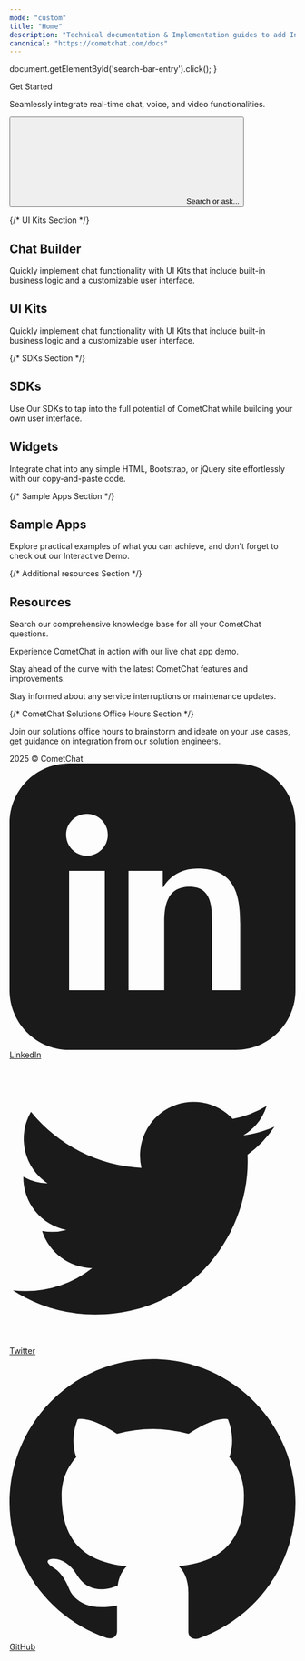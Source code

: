 ```yaml
---
mode: "custom"
title: "Home"
description: "Technical documentation & Implementation guides to add In-app Messaging & Voice & Video Calling to your apps and websites in minutes."
canonical: "https://cometchat.com/docs"
---
```


  document.getElementById('search-bar-entry').click();
}

<div className="relative w-full flex items-center justify-center" style={{ height: '20rem', overflow: 'hidden'}}>

<div className="absolute inset-0 bg-primary dark:bg-primary-light" style={{opacity: 0.05 }}></div>
  <div style={{ position: 'absolute', textAlign: 'center', padding: '0 1rem' }}>
    <div
      className="text-gray-900 dark:text-white"
      style={{
       fontWeight: '800',
       fontSize: '2.5rem',
       margin: '0',      
      }}
    >
      Get Started
    </div>
    <p className="mt-4 text-gray-900 dark:text-white" style={{ fontSize: '1rem', fontWeight: '600' , maxWidth: '40rem'}}>Seamlessly integrate real-time chat, voice, and video functionalities.  </p>
    <div className="flex items-center justify-center" style={{ maxWidth: '800px', margin: '0 auto' }}>
    <button
      type="button"
      className="hidden w-full lg:flex items-center text-sm leading-6 py-4 pl-4 pr-4 text-gray-500 rounded-full"
      id="home-search-entry"
      style={{
        marginTop: '2rem',
        maxWidth: '40rem',
        background: '#FFF',
        boxShadow: '0px 1px 4px 0px rgba(8, 9, 10, 0.25), 0px 0px 0px 4px rgba(255, 255, 255, 0.20)',
        cursor: 'pointer',
        textAlign: 'left',
      }}
      onClick={openSearch}
    >
      <svg
        className="h-4 w-4 ml-1.5 flex-none bg-primary hover:bg-gray-600 dark:bg-primary-dark dark:hover:bg-white/70"
        style={{
        marginRight: '0.5rem',
         maskImage:
           'url("https://mintlify.b-cdn.net/v6.5.1/solid/magnifying-glass.svg")',
         maskRepeat: 'no-repeat',
         maskPosition: 'center center',
        }}
      />
      Search or ask...
    </button>
    </div>
  </div>  
</div>

{/* UI Kits Section */}

<div
  style={{marginTop: '2rem', marginBottom: '2rem', maxWidth: '70rem', marginLeft: 'auto',
  marginRight: 'auto', paddingLeft: '1.25rem',
  paddingRight: '1.25rem' }}
>


<div className="flex flex-col w-full " style={{ marginTop: '2rem', marginBottom: '0.5rem' }}>

  <h2
    className="text-primary"
    style={{
      fontSize: '2rem',
      fontWeight: '500',
    }}
  >
  Chat Builder
  </h2>

  <p
    className="text-gray-700 dark:text-gray-300"
    style={{
      fontSize: '1.05rem',
      marginBottom: '1rem'
    }}
  >
  Quickly implement chat functionality with UI Kits that include built-in business logic and a customizable user interface.
</p>

</div>

<CardGroup cols={4}>
<Card
  title="React"
  icon="react"
  iconType="solid"
  href="/ui-kit/react/overview"
  horizontal
/> 

<Card
  title="Next.js"
  icon="nextjs"
  iconType="solid"
  href="/ui-kit/nextjs/overview"
  horizontal
/>

<Card
  title="React Router"
  icon="react-router"
  iconType="solid"
  href="/ui-kit/react-router/overview"
  horizontal
/>

<Card
  title="iOS Swift"
  icon="swift"
  iconType="solid"
  href="/ui-kit/ios/overview"
  horizontal
/>

<Card
  title="Android Kotlin"
  icon="android"
  iconType="solid"
  href="/ui-kit/android/overview"
  horizontal
/>

<Card
  title="Android Java"
  icon="android"
  iconType="solid"
  href="/ui-kit/android/overview"
  horizontal
/>

<Card
  title="React Native"
  icon="react"
  iconType="solid"
  href="/ui-kit/react-native/overview"
  horizontal
/>

<Card
  title="Flutter"
  icon="flutter"
  iconType="solid"
  href="/ui-kit/flutter/overview"
  horizontal
/>
</CardGroup>


<div className="flex flex-col w-full " style={{ marginTop: '2rem', marginBottom: '0.5rem' }}>

  <h2
    className="text-primary"
    style={{
      fontSize: '2rem',
      fontWeight: '500',
    }}
  >
  UI Kits
  </h2>

  <p
    className="text-gray-700 dark:text-gray-300"
    style={{
      fontSize: '1.05rem',
      marginBottom: '1rem'
    }}
  >
  Quickly implement chat functionality with UI Kits that include built-in business logic and a customizable user interface.
</p>

</div>

<CardGroup cols={4}>
  <Card
  title="React"
  icon="react"
  iconType="solid"
  href="/ui-kit/react/overview"
  horizontal
/>

<Card
  title="React Native"
  icon="react"
  iconType="solid"
  href="/ui-kit/react-native/overview"
  horizontal
/>

<Card
  title="iOS"
  icon="apple"
  iconType="solid"
  href="/ui-kit/ios/overview"
  horizontal
/>

<Card
  title="Android"
  icon="android"
  iconType="solid"
  href="/ui-kit/android/overview"
  horizontal
/>

<Card
  title="Flutter"
  icon="flutter"
  iconType="solid"
  href="/ui-kit/flutter/overview"
  horizontal
/>

<Card
  title="Angular"
  icon="angular"
  iconType="solid"
  href="/ui-kit/angular/overview"
  horizontal
/>

<Card
  title="Vue"
  icon="vuejs"
  iconType="solid"
  href="/ui-kit/vue/overview"
  horizontal
/>
</CardGroup>

{/* SDKs Section */}

<div className="flex flex-col w-full " style={{ marginTop: '2rem', marginBottom: '0.5rem' }}>
  <h2
    className="text-primary"
    style={{
      fontSize: '2rem',
      fontWeight: '500',
    }}
  >
  SDKs
  </h2>

  <p
    className="text-gray-700 dark:text-gray-300"
    style={{
      fontSize: '1.05rem',
      marginBottom: '1rem'
    }}
  >
  Use Our SDKs to tap into the full potential of CometChat while building your own user interface.
</p>

</div>

<CardGroup cols={4}>
<Card
  title="JavaScript"
  icon="js"
  iconType="solid"
  href="/sdk/javascript/overview"
  horizontal
/>

<Card
  title="React Native"
  icon="react"
  iconType="solid"
  href="/sdk/react-native/overview"
  horizontal
/>

<Card
  title="iOS"
  icon="apple"
  iconType="solid"
  href="/sdk/ios/overview"
  horizontal
/>

<Card
  title="Android"
  icon="android"
  iconType="solid"
  href="/sdk/android/overview"
  horizontal
/>

<Card
  title="Flutter"
  icon="flutter"
  iconType="solid"
  href="/sdk/flutter/overview"
  horizontal
/>

<Card
  title="Ionic"
  icon="mobile-screen-button"
  iconType="solid"
  href="/sdk/ionic/overview"
  horizontal
/>
</CardGroup>

<div className="flex flex-col w-full " style={{ marginTop: '2rem', marginBottom: '0.5rem' }}>
  <h2
    className="text-primary"
    style={{
      fontSize: '2rem',
      fontWeight: '500',
    }}
  >
  Widgets
  </h2>

  <p
    className="text-gray-700 dark:text-gray-300"
    style={{
      fontSize: '1.05rem',
      marginBottom: '1rem'
    }}
  >
  Integrate chat into any simple HTML, Bootstrap, or jQuery site effortlessly with our copy-and-paste code.
</p>

</div>

<CardGroup cols={2}>

<Card
  title="HTML / Bootstrap / jQuery"
  icon="html5"
  iconType="solid"
  href="/widget/builder-guide-html"
  horizontal
/>

<Card
  title="Wordpress"
  icon="wordpress"
  iconType="solid"
  href="/widget/builder-guide-wordpress"
  horizontal
/>

</CardGroup>

</div>
 
{/* Sample Apps Section */}

<div
  style={{marginTop: '2rem', marginBottom: '8rem', maxWidth: '70rem', marginLeft: 'auto',
  marginRight: 'auto', paddingLeft: '1.25rem',
  paddingRight: '1.25rem' }}
>

<div className="flex flex-col w-full " style={{ marginTop: '2rem', marginBottom: '0.5rem' }}>
  <h2
    className="text-primary"
    style={{
      fontSize: '2rem',
      fontWeight: '500',
    }}
  >
  Sample Apps
  </h2>
 
  <p
    className="text-gray-700 dark:text-gray-300"
    style={{
      fontSize: '1.05rem',
      marginBottom: '1rem'
    }}
  >
  Explore practical examples of what you can achieve, and don't forget to check out our Interactive Demo.
</p>


<CardGroup cols={4}>

  <Card 
    title="React Chat App" 
    img="/images/react-image.png" 
    href="https://github.com/cometchat/cometchat-uikit-react" 
    cta="Clone on GitHub"
    arrow="false"
    vertical
  />

<Card
  title="React Native Chat App"
  img="/images/react-native-image.png"
  cta="Clone on GitHub"
  arrow="false"
  href="https://github.com/cometchat/cometchat-uikit-react-native"
  vertical
/>

<Card
  title="iOS Chat App (Swift)"
  img="/images/ios-image.png"
  cta="Clone on GitHub"
  arrow="false"
  href="https://github.com/cometchat/cometchat-sample-app-ios"
  vertical
/>

<Card
  title="Android Chat App (Java)"
  img="/images/android-image.png"
  cta="Clone on GitHub"
  arrow="false"
  href="https://github.com/cometchat/cometchat-sample-app-android-java"
  vertical
/>

</CardGroup>

<CardGroup cols={4}>

<Card
  title="Android Chat App (Kotlin)"
  img="/images/android-image.png"
  cta="Clone on GitHub"
  arrow="false"
  href="https://github.com/cometchat/cometchat-uikit-android"
  vertical
/>

<Card
  title="Flutter Chat App"
  img="/images/flutter-image.png"
  cta="Clone on GitHub"
  arrow="false"
  href="https://github.com/cometchat/cometchat-uikit-flutter"
  vertical
/>

<Card
  title="Angular Chat App"
  img="/images/angular-image.png"
  cta="Clone on GitHub"
  arrow="false"
  href="https://github.com/cometchat/cometchat-sample-app-angular"
  vertical
/>

<Card
  title="Vue Chat App"
  img="/images/vue-image.png"
  cta="Clone on GitHub"
  arrow="false"
  href="https://github.com/cometchat/cometchat-sample-app-vue"
  vertical
/>

</CardGroup>

</div>


{/* Additional resources Section */}

<div
  style={{ marginTop: '2rem', marginBottom: '2rem', maxWidth: '70rem', marginLeft: 'auto',
  marginRight: 'auto' }}
>

<div className="flex flex-col w-full " style={{ marginBottom: '2rem' }}>

  <h2
    className="text-primary"
    style={{
      fontSize: '2rem',
      fontWeight: '500',
    }}
  >
  Resources
  </h2>

</div>

<CardGroup cols={4}>
  
<Card
  title="Help Center"
  icon="phone"
  iconType="solid"
  href="https://help.cometchat.com/"
  arrow="false"
  cta="Learn more">
  Search our comprehensive knowledge base for all your CometChat questions.
</Card>

<Card
  title="Interactive Demo"
  icon="bolt-lightning"
  iconType="solid"
  href="https://www.cometchat.com/interactive-demo"
  arrow="false"
  cta="Learn more">
  Experience CometChat in action with our live chat app demo.
</Card>

<Card
  title="Product Updates"
  icon="newspaper"
  iconType="solid"
  href="https://updates.cometchat.com/"
  arrow="false"
  cta="Learn more">
  Stay ahead of the curve with the latest CometChat features and improvements.
</Card>

<Card
  title="Status Page"
  icon="signal"
  iconType="solid"
  href="https://status.cometchat.com/"
  arrow="false"
  cta="Learn more">
  Stay informed about any service interruptions or maintenance updates.
</Card>

</CardGroup>

</div>


{/* CometChat Solutions Office Hours Section */}

<div
  style={{ marginTop: '2rem', marginBottom: '2rem', maxWidth: '70rem', marginLeft: 'auto',
  marginRight: 'auto' }}
>

<CardGroup cols={1}>

<Card
  title="CometChat Solutions Office Hours"
  icon="briefcase"
  iconType="solid" 
  href="https://www.cometchat.com/office-hours"
  arrow="false"
  cta="Book your slot">
  Join our solutions office hours to brainstorm and ideate on your use cases, get guidance on integration from our solution engineers.
</Card>

</CardGroup>

</div>

</div>

<div className="flex flex-col w-full " style={{ marginTop: '1rem', background: 'black' }}>

<div className="bg-black text-gray-400 py-6 px-8 flex flex-col md:flex-row justify-between items-center rounded-t-xl">
  <div className="mb-4 md:mb-0">
    2025 © CometChat
  </div>
  <div className="flex space-x-6 items-center">
    <a href="https://www.linkedin.com/company/cometchat" target="_blank" className="flex items-center space-x-1 hover:text-white">
      <svg xmlns="http://www.w3.org/2000/svg" className="h-5 w-5" fill="currentColor" viewBox="0 0 24 24">
        <path d="M19 0h-14c-2.761 0-5 2.239-5 5v14c0 2.762 2.239 5 5 5h14c2.762 0 5-2.238 5-5v-14c0-2.761-2.238-5-5-5zm-11 19h-3v-10h3v10zm-1.5-11.268c-.966 0-1.75-.784-1.75-1.75s.784-1.75 1.75-1.75 1.75.784 1.75 1.75-.784 1.75-1.75 1.75zm13.5 11.268h-3v-5.604c0-1.337-.026-3.059-1.865-3.059-1.865 0-2.15 1.455-2.15 2.96v5.703h-3v-10h2.881v1.367h.041c.402-.76 1.384-1.561 2.847-1.561 3.044 0 3.606 2.003 3.606 4.609v5.585z"/>
      </svg>
      <span>LinkedIn</span>
    </a>
    <a href="https://x.com/cometchat" target="_blank" className="flex items-center space-x-1 hover:text-white">
      <svg xmlns="http://www.w3.org/2000/svg" className="h-5 w-5" fill="currentColor" viewBox="0 0 24 24">
        <path d="M22.162 5.656c-.793.352-1.645.589-2.54.696a4.468 4.468 0 0 0 1.958-2.46 9.043 9.043 0 0 1-2.845 1.088 4.496 4.496 0 0 0-7.664 4.1 12.758 12.758 0 0 1-9.272-4.7 4.493 4.493 0 0 0 1.393 6.002 4.46 4.46 0 0 1-2.035-.562v.057a4.497 4.497 0 0 0 3.606 4.41 4.503 4.503 0 0 1-2.029.077 4.502 4.502 0 0 0 4.198 3.12 9.01 9.01 0 0 1-5.575 1.922c-.362 0-.721-.021-1.077-.063a12.73 12.73 0 0 0 6.901 2.021c8.282 0 12.808-6.86 12.808-12.808 0-.195-.005-.388-.014-.58a9.152 9.152 0 0 0 2.25-2.336z"/>
      </svg>
      <span>Twitter</span>
    </a>
    <a href="https://github.com/cometchat" target="_blank" className="flex items-center space-x-1 hover:text-white">
      <svg xmlns="http://www.w3.org/2000/svg" className="h-5 w-5" fill="currentColor" viewBox="0 0 24 24">
        <path d="M12 .297c-6.63 0-12 5.373-12 12 0 5.303 3.438 9.8 8.205 11.387.6.113.82-.258.82-.577v-2.17c-3.338.726-4.033-1.416-4.033-1.416-.546-1.387-1.333-1.756-1.333-1.756-1.089-.744.084-.729.084-.729 1.205.084 1.84 1.236 1.84 1.236 1.07 1.835 2.807 1.305 3.495.997.108-.775.418-1.305.76-1.605-2.665-.3-5.467-1.332-5.467-5.932 0-1.31.467-2.382 1.235-3.222-.123-.303-.535-1.523.117-3.176 0 0 1.008-.322 3.3 1.23a11.5 11.5 0 0 1 3.003-.404 11.5 11.5 0 0 1 3.003.404c2.292-1.552 3.298-1.23 3.298-1.23.653 1.653.241 2.873.118 3.176.77.84 1.233 1.912 1.233 3.222 0 4.61-2.807 5.628-5.48 5.922.429.369.813 1.096.813 2.211v3.281c0 .319.218.694.825.576C20.565 22.092 24 17.592 24 12.297c0-6.627-5.373-12-12-12"/>
      </svg>
      <span>GitHub</span>
    </a>
  </div>
</div>

</div>
